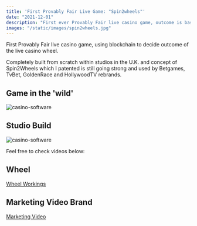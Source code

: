 ```yaml
---
title: 'First Provably Fair Live Game: "Spin2wheels"'
date: "2021-12-01"
description: "First ever Provably Fair live casino game, outcome is based on blockchain RNG outcome."
images: "/static/images/spin2wheels.jpg"
---
```


First Provably Fair live casino game, using blockchain to decide outcome of the live casino wheel.

Completely built from scratch within studios in the U.K. and concept of Spin2Wheels which I patented is still going strong and used by Betgames, TvBet, GoldenRace and HollywoodTV rebrands.

## Game in the 'wild'
![casino-software](/static/images/spin2wheels.jpg)

## Studio Build
![casino-software](/static/images/spin2wheel_dev.jpg)


Feel free to check videos below:

## Wheel
[Wheel Workings](https://www.youtube.com/shorts/d9d5R55KjUs)

## Marketing Video Brand
[Marketing Video](https://youtu.be/OQxhB-P_djY)
